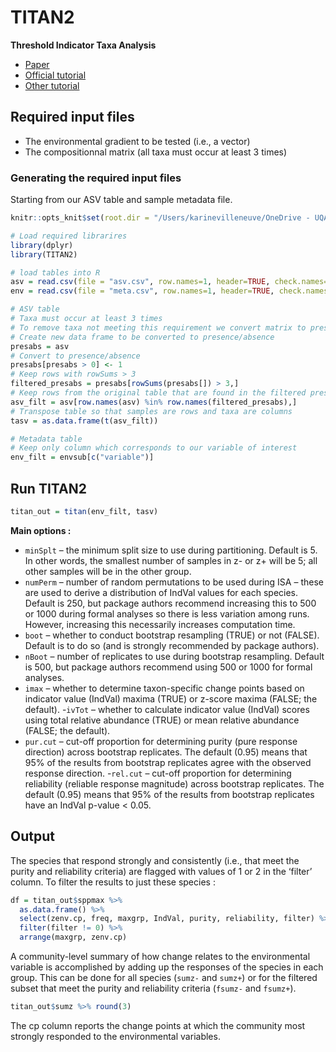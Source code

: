 # TITAN2

**Threshold Indicator Taxa Analysis**

- [Paper](https://besjournals.onlinelibrary.wiley.com/doi/pdf/10.1111/j.2041-210X.2009.00007.x)
- [Official tutorial](https://cran.r-project.org/web/packages/TITAN2/vignettes/titan2-intro.pdf)
- [Other tutorial](https://uw.pressbooks.pub/appliedmultivariatestatistics/chapter/titan/)

## Required input files

- The environmental gradient to be tested (i.e., a vector)
- The compositionnal matrix (all taxa must occur at least 3 times)

### Generating the required input files 

Starting from our ASV table and sample metadata file.
```r
knitr::opts_knit$set(root.dir = "/Users/karinevilleneuve/OneDrive - UQAM/Github/labolazar_scripts/example_data/titan2")
```


```r
# Load required librarires 
library(dplyr)
library(TITAN2)

# load tables into R 
asv = read.csv(file = "asv.csv", row.names=1, header=TRUE, check.names=FALSE) 
env = read.csv(file = "meta.csv", row.names=1, header=TRUE, check.names=FALSE) 

# ASV table
# Taxa must occur at least 3 times
# To remove taxa not meeting this requirement we convert matrix to presence/absence
# Create new data frame to be converted to presence/absence 
presabs = asv
# Convert to presence/absence 
presabs[presabs > 0] <- 1
# Keep rows with rowSums > 3
filtered_presabs = presabs[rowSums(presabs[]) > 3,]
# Keep rows from the original table that are found in the filtered presence/absence matrix (rowSums > 3) 
asv_filt = asv[row.names(asv) %in% row.names(filtered_presabs),]
# Transpose table so that samples are rows and taxa are columns 
tasv = as.data.frame(t(asv_filt))

# Metadata table
# Keep only column which corresponds to our variable of interest 
env_filt = envsub[c("variable")]
```

## Run TITAN2

```r
titan_out = titan(env_filt, tasv)
```

**Main options :**

- `minSplt` – the minimum split size to use during partitioning.  Default is 5.  In other words, the smallest number of samples in z- or z+ will be 5; all other samples will be in the other group.
- `numPerm` – number of random permutations to be used during ISA – these are used to derive a distribution of IndVal values for each species.  Default is 250, but package authors recommend increasing this to 500 or 1000 during formal analyses so there is less variation among runs.  However, increasing this necessarily increases computation time.
- `boot` – whether to conduct bootstrap resampling (TRUE) or not (FALSE).  Default is to do so (and is strongly recommended by package authors).
- `nBoot` – number of replicates to use during bootstrap resampling.  Default is 500, but package authors recommend using 500 or 1000 for formal analyses.
- `imax` – whether to determine taxon-specific change points based on indicator value (IndVal) maxima (TRUE) or z-score maxima (FALSE; the default).
-`ivTot` – whether to calculate indicator value (IndVal) scores using total relative abundance (TRUE) or mean relative abundance (FALSE; the default).
- `pur.cut` – cut-off proportion for determining purity (pure response direction) across bootstrap replicates.  The default (0.95) means that 95% of the results from bootstrap replicates agree with the observed response direction.
-`rel.cut` – cut-off proportion for determining reliability (reliable response magnitude) across bootstrap replicates.  The default (0.95) means that 95% of the results from bootstrap replicates have an IndVal p-value < 0.05.

## Output

The species that respond strongly and consistently (i.e., that meet the purity and reliability criteria) are flagged with values of 1 or 2 in the ‘filter’ column. To filter the results to just these species : 
```r
df = titan_out$sppmax %>%
  as.data.frame() %>%
  select(zenv.cp, freq, maxgrp, IndVal, purity, reliability, filter) %>%
  filter(filter != 0) %>%
  arrange(maxgrp, zenv.cp)
```

A community-level summary of how change relates to the environmental variable is accomplished by adding up the responses of the species in each group.  This can be done for all species (`sumz-` and `sumz+`) or for the filtered subset that meet the purity and reliability criteria (`fsumz-` and `fsumz+`).
```r
titan_out$sumz %>% round(3)
```
The cp column reports the change points at which the community most strongly responded to the environmental variables. 





